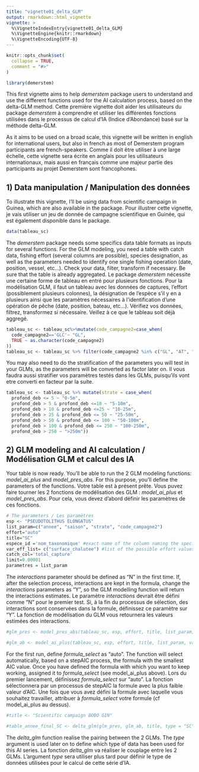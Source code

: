 ```yaml
---
title: "vignette01_delta_GLM"
output: rmarkdown::html_vignette
vignette: >
  %\VignetteIndexEntry{vignette01_delta_GLM}
  %\VignetteEngine{knitr::rmarkdown}
  %\VignetteEncoding{UTF-8}
---
```


```r
knitr::opts_chunk$set(
  collapse = TRUE,
  comment = "#>"
)
```

```r
library(demerstem)
```

This first vignette aims to help *demerstem* package users to understand and use the different functions used for the AI calculation process, based on the delta-GLM method.
Cette première vignette doit aider les utilisateurs du package *demerstem* à comprendre et utiliser les différentes fonctions utilisées dans le processus de calcul d'IA (Indice d'Abondance) basé sur la méthode delta-GLM.

As it aims to be used on a broad scale, this vignette will be written in english for international users, but also in french as most of Demerstem program participants are french-speakers.
Comme il doit être utiliser à une large échelle, cette vignette sera écrite en anglais pour les utilisateurs internationaux, mais aussi en français comme une majeur partie des participants au projet Demerstem sont francophones.


## 1) Data manipulation / Manipulation des données

To illustrate this vignette, I'll be using data from scientific campaign in Guinea, which are also available in the package.
Pour illustrer cette vignette, je vais utiliser un jeu de donnée de campagne scientifique en Guinée, qui est également disponible dans le package.

```r
data(tableau_sc)
```

The *demerstem* package needs some specifics data table formats as inputs for several functions. For the GLM modeling, you need a table with catch data, fishing effort (several columns are possible), species designation, as well as the parameters needed to identify one single fishing operation (date, position, vessel, etc...). Check your data, filter, transform if necessary. Be sure that the table is already aggregated.
Le package *demerstem* nécessite une certaine forme de tableau en entré pour plusieurs fonctions. Pour la modélisation GLM, il faut un tableau avec les données de captures, l'effort (possiblement plusieurs colonnes), la désignation de l'espèce s'il y en a plusieurs ainsi que les paramètres nécessaires à l'identification d'une opération de pêche (date, position, bateau, etc...). Vérifiez vos données, filtrez, transformez si nécessaire. Veillez à ce que le tableau soit déjà aggregé.


```r
tableau_sc <- tableau_sc%>%mutate(code_campagne2=case_when(
  code_campagne2=='GLC'~ "GL",
  TRUE ~ as.character(code_campagne2)
))
tableau_sc <- tableau_sc %>% filter(code_campagne2 %in% c("GL", "AT", "AN"))
```



You may also need to do the stratification of the parameters you will test in your GLMs, as the parameters will be converted as factor later on.
Il vous faudra aussi stratifier vos paramètres testés dans les GLMs, puisqu'ils vont etre converti en facteur par la suite.


```r
tableau_sc <- tableau_sc %>% mutate(strate = case_when(
  profond_deb <= 5 ~ "0-5m",
  profond_deb > 5 & profond_deb <=10 ~ "5-10m",
  profond_deb > 10 & profond_deb <=25 ~ "10-25m",
  profond_deb > 25 & profond_deb <= 50 ~ "25-50m",
  profond_deb > 50 & profond_deb <= 100 ~ "50-100m",
  profond_deb > 100 & profond_deb <= 250 ~ "100-250m",
  profond_deb > 250 ~ ">250m"))
```



## 2) GLM modeling and AI calculation / Modélisation GLM et calcul des IA

Your table is now ready. You'll be able to run the 2 GLM modeling functions: *model_ai_plus* and *model_pres_abs*. For this purpose, you'll define the parameters of the functions.
Votre table est à présent prête. Vous puvez faire tourner les 2 fonctions de modélisation des GLM : *model_ai_plus* et *model_pres_abs*. Pour cela, vous devez d'abord définir les paramètres de ces fonctions.

```r
# The parameters / Les paramètres
esp <- "PSEUDOTOLITHUS ELONGATUS"
list_param=c("annee", "saison", "strate", "code_campagne2") 
effort="auto"
title="SC"
espece_id ='nom_taxonomique' #exact name of the column naming the species/nom exact de la colonne désignant l'espèce
var_eff_list= c("surface_chalutee") #list of the possible effort values/liste des possibles colonnes effort
catch_col='total_capture'
limit=0.00001
parametres = list_param
```

The *interactions* parameter should be defined as "N" in the first time. If, after the selection process, interactions are kept in the formula, change the *interactions* parameters as "Y", so the GLM modelling function will return the interactions estimates.
Le paramètre *interactions* devrait être défini comme "N" pour le premier test. Si, à la fin du processus de sélection, des interactions sont conservées dans la formule, définissez ce paramètre sur "Y". La fonction de modélisation du GLM vous retournera les valeurs estimées des interactions.


```r
#glm_pres <- model_pres_abs(tableau_sc, esp, effort, title, list_param, var_eff_list, espece_id, catch_col, interactions = FALSE, limit, formula_select = "auto")

#glm_ab <- model_ai_plus(tableau_sc, esp, effort, title, list_param, var_eff_list, espece_id, catch_col, interactions = FALSE, limit, formula_select = "log(i_ab+0.0001) ~ strate + annee + saison")
```

For the first run, define *formula_select* as "auto". The function will select automatically, based on a stepAIC process, the formula with the smallest AIC value. Once you have defined the formula with which you want to keep working, assigned it to *formula_select* (see model_ai_plus above).
Lors du premier lancement, définissez *formula_select* sur "auto". La fonction sélectionnera par un processus de stepAIC la formule avec la plus faible valeur d'AIC. Une fois que vous avez défini la formule avec laquelle vous souhaitez travailler, attribuer à *formula_select* votre formule (cf model_ai_plus au dessus).



```r
#title <- "Scientific campaign BOBO GIN"

#table_annee_final_SC <- delta_glm(glm_pres, glm_ab, title, type = "SC")
```

The *delta_glm* function realise the pairing between the 2 GLMs. The *type* argument is used later on to define which type of data has been used for this AI series. 
La fonction *delta_glm* va réaliser le couplage entre les 2 GLMs. L'argument *type* sera utiliser plus tard pour définir le type de données utilisées pour le calcul de cette série d'IA.



